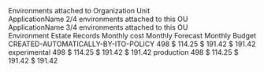 
<Meta title="Pages/OU Details" />

<Preview>
  <Story name="default">
    <Box spacing={"spacing02"} style={{ maxWidth: "1440px" }}>
      <Text weight="medium">Environments attached to Organization Unit</Text>
      <Box
        shadow="shadow00"
        border={theme.borders.grey}
        innerSpacing={theme.spacing.spacing02}
        spacing="spacing02"
        backgroundColor={theme.colors.lights[0]}
      >
        <Row>
        <Col>
          <Flex>
            <SVGIcon name="chevronRight" />
            <div>
              <Text
                size="lg"
                weight="medium"
                tag="div"
                mb={theme.spacing.spacing01}
                ml={theme.spacing.spacing04}
              >
                ApplicationName
              </Text>
              <Flex>
                <Text size="sm" tag="span" ml={theme.spacing.spacing04}>
                  2/4 environments attached to this OU
                </Text>
              </Flex>
            </div>
          </Flex>
        </Col>
      </Row>
      </Box>
      <Box
        shadow="shadow00"
        border={theme.borders.grey}
        innerSpacing={theme.spacing.spacing02}
        backgroundColor={theme.colors.lights[0]}
      >
        <Row>
          <Col>
            <Flex>
              <SVGIcon name="chevronDown" />
              <div>
                <Text
                  size="lg"
                  weight="medium"
                  tag="div"
                  mb={theme.spacing.spacing01}
                  ml={theme.spacing.spacing04}
                >
                  ApplicationName
                </Text>
                <Flex>
                  <Text size="sm" tag="span" ml={theme.spacing.spacing04}>
                    3/4 environments attached to this OU
                  </Text>
                </Flex>
              </div>
            </Flex>
          </Col>
        </Row>
        <Row>
          <Col>
            <Spacer height="1rem" />
            <Table small>
              <Table.thead>
                <Table.tr>
                  <Table.th width="50%">Environment</Table.th>
                  <Table.th>Estate Records</Table.th>
                  <Table.th>Monthly cost</Table.th>
                  <Table.th>Monthly Forecast</Table.th>
                  <Table.th>Monthly Budget</Table.th>
                </Table.tr>
              </Table.thead>
              <Table.tbody>
                <Table.tr>
                  <Table.td>CREATED-AUTOMATICALLY-BY-ITO-POLICY</Table.td>
                  <Table.td>498</Table.td>
                  <Table.td hasLeftBorder>$ 114.25</Table.td>
                  <Table.td hasLeftBorder>$ 191.42</Table.td>
                  <Table.td hasLeftBorder>$ 191.42</Table.td>
                </Table.tr>
                <Table.tr>
                  <Table.td>experimental</Table.td>
                  <Table.td>498</Table.td>
                  <Table.td hasLeftBorder>$ 114.25</Table.td>
                  <Table.td hasLeftBorder>$ 191.42</Table.td>
                  <Table.td hasLeftBorder>$ 191.42</Table.td>
                </Table.tr>
                <Table.tr>
                  <Table.td>production</Table.td>
                  <Table.td>498</Table.td>
                  <Table.td hasLeftBorder>$ 114.25</Table.td>
                  <Table.td hasLeftBorder>$ 191.42</Table.td>
                  <Table.td hasLeftBorder>$ 191.42</Table.td>
                </Table.tr>
              </Table.tbody>
            </Table>
          </Col>
        </Row>
      </Box>
    </Box>
  </Story>
</Preview>